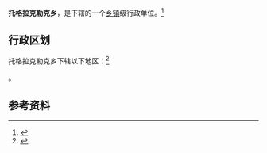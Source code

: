 {{中国乡级行政区|65/28/25/202/000}}

'''托格拉克勒克乡'''，是{{PRC admin/fullname|65/28/25/202/000|3}}下辖的一个[[乡镇|乡镇]]级行政单位。<ref>{{PRC admin/ref sgc|{{PRC admin/parent|65/28/25/202/000}}}}</ref>

== 行政区划 ==

托格拉克勒克乡下辖以下地区：<ref>{{PRC admin/ref sgc|65/28/25/202/000}}</ref>

{{PRC admin/children|65/28/25/202/000}}。

== 参考资料 ==

{{reflist}}

{{PRC admin/navcat|65/28/25/202/000}}
{{新疆行政区划小作品}}